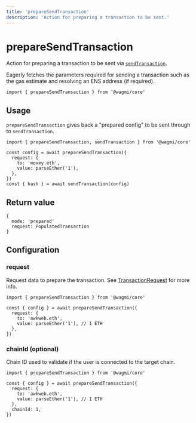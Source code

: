 ```yaml
---
title: 'prepareSendTransaction'
description: 'Action for preparing a transaction to be sent.'
---
```



# prepareSendTransaction

Action for preparing a transaction to be sent via [`sendTransaction`](/core/actions/sendTransaction).

Eagerly fetches the parameters required for sending a transaction such as the gas estimate and resolving an ENS address (if required).

```tsx
import { prepareSendTransaction } from '@wagmi/core'
```

## Usage

`prepareSendTransaction` gives back a "prepared config" to be sent through to `sendTransaction`.

```tsx
import { prepareSendTransaction, sendTransaction } from '@wagmi/core'

const config = await prepareSendTransaction({
  request: {
    to: 'moxey.eth',
    value: parseEther('1'),
  },
})
const { hash } = await sendTransaction(config)
```

## Return value

```tsx
{
  mode: 'prepared'
  request: PopulatedTransaction
}
```

## Configuration

### request

Request data to prepare the transaction. See [TransactionRequest](https://docs.ethers.io/v5/api/providers/types/#providers-TransactionRequest) for more info.

```tsx {4-7}
import { prepareSendTransaction } from '@wagmi/core'

const { config } = await prepareSendTransaction({
  request: {
    to: 'awkweb.eth',
    value: parseEther('1'), // 1 ETH
  },
})
```

### chainId (optional)

Chain ID used to validate if the user is connected to the target chain.

```tsx {8}
import { prepareSendTransaction } from '@wagmi/core'

const { config } = await prepareSendTransaction({
  request: {
    to: 'awkweb.eth',
    value: parseEther('1'), // 1 ETH
  },
  chainId: 1,
})
```
